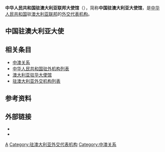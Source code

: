 {{Infobox diplomatic mission
| name= 中华人民共和国<br>驻澳大利亚联邦大使馆<br><small>{{lang|en|Embassy of the People's Republic of China in the Commonwealth of Australia}}</small><br>[[File:National_Emblem_of_the_People's_Republic_of_China.svg|100px]]
| image= 
| address = 15 Coronation Drive, Yarralumla, ACT 2600<ref>[http://au.china-embassy.org/chn/sgxx/lxwm/ 中国驻澳大利亚大使馆官网首页>联系我们]</ref>
|location= {{flag|Australia}}[[堪培拉|堪培拉]]
| ambassador= [[肖千|肖千]]
| department={{flagicon|PRC}} [[中华人民共和国外交部|中华人民共和国外交部]]
| website=[http://au.china-embassy.gov.cn/chn/ 中国驻澳大利亚大使馆]
}}
'''中华人民共和国驻澳大利亚联邦大使馆'''（{{lang-en|Embassy of the People's Republic of China in the Commonwealth of Australia}}），简称'''中国驻澳大利亚大使馆'''，是[[中华人民共和国|中华人民共和国]]驻[[澳大利亚联邦|澳大利亚联邦]]的[[外交代表机构|外交代表机构]]。

==中国驻澳大利亚大使==
{{main|中国驻澳大利亚大使列表}}

==相关条目==
*[[中澳关系|中澳关系]]
*[[中华人民共和国驻外机构列表|中华人民共和国驻外机构列表]]
*[[澳大利亚驻华大使馆|澳大利亚驻华大使馆]]
*[[驻澳大利亚外交机构列表|驻澳大利亚外交机构列表]]

==参考资料==
{{portal box|国际关系|中国}}
{{Reflist}}

==外部链接==
* {{Official Website|http://au.china-embassy.gov.cn/chn/|中华人民共和国驻澳大利亚联邦大使馆官方网站}}{{zh-hans icon}}{{en icon}}
* {{Facebook|ChinainAus}}

{{中华人民共和国驻外机构}}

[[Category:中华人民共和国驻外机构|A]]
[[Category:驻澳大利亚外交代表机构|Category:驻澳大利亚外交代表机构]]
[[Category:中澳关系|Category:中澳关系]]